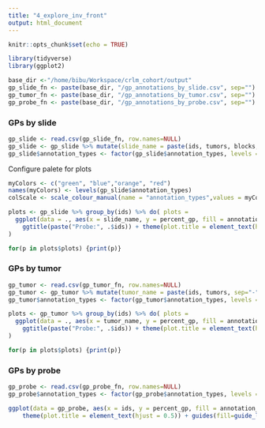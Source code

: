 ```yaml
---
title: "4_explore_inv_front"
output: html_document
---
```


```r
knitr::opts_chunk$set(echo = TRUE)
```

```r
library(tidyverse)
library(ggplot2)
```

```r
base_dir <-"/home/bibu/Workspace/crlm_cohort/output"
gp_slide_fn <- paste(base_dir, "/gp_annotations_by_slide.csv", sep="")
gp_tumor_fn <- paste(base_dir, "/gp_annotations_by_tumor.csv", sep="")
gp_probe_fn <- paste(base_dir, "/gp_annotations_by_probe.csv", sep="")
```

### GPs by slide
```r
gp_slide <- read.csv(gp_slide_fn, row.names=NULL)
gp_slide <- gp_slide %>% mutate(slide_name = paste(ids, tumors, blocks, sep="-"))
gp_slide$annotation_types <- factor(gp_slide$annotation_types, levels = c("P", "D","R2", "R") )
```

Configure palete for plots
```r
myColors <- c("green", "blue","orange", "red")
names(myColors) <- levels(gp_slide$annotation_types)
colScale <- scale_colour_manual(name = "annotation_types",values = myColors)
```

```r
plots <- gp_slide %>% group_by(ids) %>% do( plots =
  ggplot(data = ., aes(x = slide_name, y = percent_gp, fill = annotation_types))+ geom_bar(stat="identity") + scale_fill_manual(name = "annotation_types",values = myColors) +
    ggtitle(paste("Probe:", .$ids)) + theme(plot.title = element_text(hjust = 0.5)) + guides(fill=guide_legend(title="GPs")) + facet_wrap(~ tumors, scales = "free_x")
)

for(p in plots$plots) {print(p)}
```

### GPs by tumor
```r
gp_tumor <- read.csv(gp_tumor_fn, row.names=NULL)
gp_tumor <- gp_tumor %>% mutate(tumor_name = paste(ids, tumors, sep="-"))
gp_tumor$annotation_types <- factor(gp_tumor$annotation_types, levels = c("P", "D","R2", "R") )
```

```r
plots <- gp_tumor %>% group_by(ids) %>% do( plots =
  ggplot(data = ., aes(x = tumor_name, y = percent_gp, fill = annotation_types))+ geom_bar(stat="identity") + scale_fill_manual(name = "annotation_types",values = myColors) +
    ggtitle(paste("Probe:", .$ids)) + theme(plot.title = element_text(hjust = 0.5)) + guides(fill=guide_legend(title="GPs")) 
)

for(p in plots$plots) {print(p)}
```

### GPs by probe
```r
gp_probe <- read.csv(gp_probe_fn, row.names=NULL)
gp_probe$annotation_types <- factor(gp_probe$annotation_types, levels = c("P", "D","R2", "R") )
```

```r
ggplot(data = gp_probe, aes(x = ids, y = percent_gp, fill = annotation_types))+ geom_bar(stat="identity") + scale_fill_manual(name = "annotation_types",values = myColors) +
    theme(plot.title = element_text(hjust = 0.5)) + guides(fill=guide_legend(title="GPs"))
```